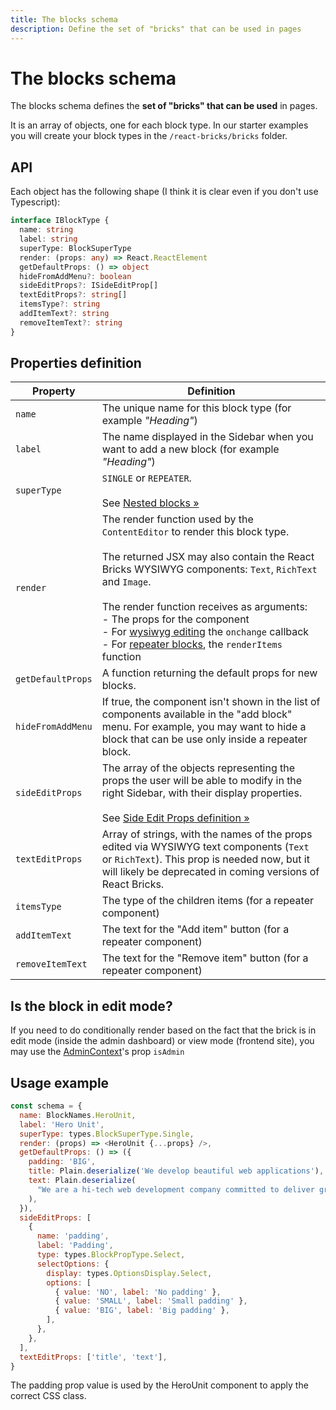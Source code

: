 ```yaml
---
title: The blocks schema
description: Define the set of "bricks" that can be used in pages
---
```


# The blocks schema

The blocks schema defines the **set of "bricks" that can be used** in pages.

It is an array of objects, one for each block type.
In our starter examples you will create your block types in the `/react-bricks/bricks` folder.

## API

Each object has the following shape (I think it is clear even if you don't use Typescript):

```ts
interface IBlockType {
  name: string
  label: string
  superType: BlockSuperType
  render: (props: any) => React.ReactElement
  getDefaultProps: () => object
  hideFromAddMenu?: boolean
  sideEditProps?: ISideEditProp[]
  textEditProps?: string[]
  itemsType?: string
  addItemText?: string
  removeItemText?: string
}
```

## Properties definition

| Property | Definition |
| --- | --- |
| `name` | The unique name for this block type (for example _"Heading"_) |
| `label` | The name displayed in the Sidebar when you want to add a new block (for example _"Heading"_) |
| `superType` | `SINGLE` or `REPEATER`.<br /><br />See [Nested blocks »](/docs/nested-blocks) |
| `render` | The render function used by the `ContentEditor` to render this block type.<br /><br />The returned JSX may also contain the React Bricks WYSIWYG components: `Text`, `RichText` and `Image`.<br /><br />The render function receives as arguments:<br />- The props for the component<br />- For [wysiwyg editing](/docs/introduction) the `onchange` callback<br />- For [repeater blocks](/docs/nested-blocks), the `renderItems` function |
| `getDefaultProps` | A function returning the default props for new blocks. |
| `hideFromAddMenu` | If true, the component isn't shown in the list of components available in the "add block" menu. For example, you may want to hide a block that can be use only inside a repeater block. |
| `sideEditProps` | The array of the objects representing the props the user will be able to modify in the right Sidebar, with their display properties.<br /><br />See [Side Edit Props definition »](/docs/side-edit-props) |
| `textEditProps` | Array of strings, with the names of the props edited via WYSIWYG text components (`Text` or `RichText`). This prop is needed now, but it will likely be deprecated in coming versions of React Bricks. |
| `itemsType` | The type of the children items (for a repeater component) |
| `addItemText` | The text for the "Add item" button (for a repeater component) |
| `removeItemText` | The text for the "Remove item" button (for a repeater component) |

## Is the block in edit mode?

If you need to do conditionally render based on the fact that the brick is in edit mode (inside the admin dashboard) or view mode (frontend site), you may use the [AdminContext](/docs-api/admin-context)'s prop `isAdmin`

## Usage example

```js
const schema = {
  name: BlockNames.HeroUnit,
  label: 'Hero Unit',
  superType: types.BlockSuperType.Single,
  render: (props) => <HeroUnit {...props} />,
  getDefaultProps: () => ({
    padding: 'BIG',
    title: Plain.deserialize('We develop beautiful web applications'),
    text: Plain.deserialize(
      "We are a hi-tech web development company committed to deliver great products on time. We love to understand our customers' needs and exceed expectations."
    ),
  }),
  sideEditProps: [
    {
      name: 'padding',
      label: 'Padding',
      type: types.BlockPropType.Select,
      selectOptions: {
        display: types.OptionsDisplay.Select,
        options: [
          { value: 'NO', label: 'No padding' },
          { value: 'SMALL', label: 'Small padding' },
          { value: 'BIG', label: 'Big padding' },
        ],
      },
    },
  ],
  textEditProps: ['title', 'text'],
}
```

The padding prop value is used by the HeroUnit component to apply the correct CSS class.
